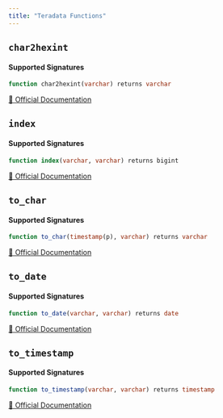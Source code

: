 ```yaml
---
title: "Teradata Functions"
---
```


## `char2hexint`

#### Supported Signatures
```sql
function char2hexint(varchar) returns varchar
```
[🔗 Official Documentation](https://trino.io/docs/current/functions/teradata.html#char2hexint)

## `index`

#### Supported Signatures
```sql
function index(varchar, varchar) returns bigint
```
[🔗 Official Documentation](https://trino.io/docs/current/functions/teradata.html#index)

## `to_char`

#### Supported Signatures
```sql
function to_char(timestamp(p), varchar) returns varchar
```
[🔗 Official Documentation](https://trino.io/docs/current/functions/teradata.html#to_char)

## `to_date`

#### Supported Signatures
```sql
function to_date(varchar, varchar) returns date
```
[🔗 Official Documentation](https://trino.io/docs/current/functions/teradata.html#to_date)

## `to_timestamp`

#### Supported Signatures
```sql
function to_timestamp(varchar, varchar) returns timestamp
```
[🔗 Official Documentation](https://trino.io/docs/current/functions/teradata.html#to_timestamp)


